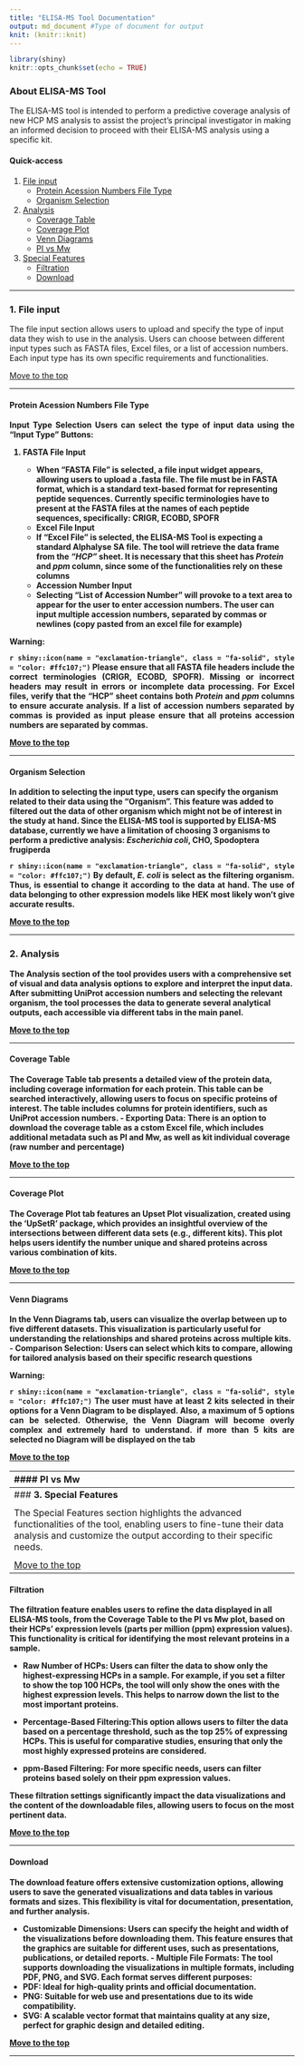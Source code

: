 ---
title: "ELISA-MS Tool Documentation"
output: md_document #Type of document for output
knit: (knitr::knit)
---

```{r setup, include=FALSE}
library(shiny)
knitr::opts_chunk$set(echo = TRUE)
```


### <b>About ELISA-MS Tool</b><a name = "top"></a>

<p style="text-align: justify;">

The ELISA-MS tool is intended to perform a predictive coverage analysis of new HCP MS analysis to assist the project's principal investigator in making an informed decision to proceed with their ELISA-MS analysis using a specific kit.

</p>


#### Quick-access

1.  [File input](#A)
    -   [Protein Acession Numbers File Type](#A_a)
    -   [Organism Selection](#A_b)
2.  [Analysis](#B)
    -   [Coverage Table](#B_a)
    -   [Coverage Plot](#B_b)
    -   [Venn Diagrams](#B_c)
    -   [PI vs Mw](#B_d)
3.  [Special Features](#C)
    -   [Filtration](#C_a)
    -   [Download](#C_b)

------------------------------------------------------------------------

### <b>1. File input</b><a name = "A"></a>


<p style="text-align: justify;">

The file input section allows users to upload and specify the type of input data they wish to use in the analysis. Users
can choose between different input types such as FASTA files, Excel files, or a list of accession numbers. Each input type has its own specific requirements and functionalities.

</p>

[Move to the top](#top)

------------------------------------------------------------------------

#### <b>Protein Acession Numbers File Type</b><a name = "A_a"></a>

<p style="text-align: justify;">

<b>Input Type Selection<b>
Users can select the type of input data using the "Input Type" Buttons:
<ol>
<li>FASTA File Input</li>
 - When "FASTA File" is selected, a file input widget appears, allowing users to upload a .fasta file. The file must be in FASTA format, which is a standard text-based format for representing peptide sequences. Currently specific terminologies have to present at the FASTA files at the names of each peptide sequences, specifically: CRIGR, ECOBD, SPOFR
<li>Excel File Input</li>
 - If "Excel File" is selected, the ELISA-MS Tool is expecting a standard Alphalyse SA file. The tool will retrieve the data frame from the *"HCP"* sheet. It is necessary that this sheet has *Protein* and *ppm* column, since some of the functionalities rely on these columns
<li>Accession Number Input</li>
 - Selecting "List of Accession Number" will provoke to a text area to appear for the user to enter accession numbers.
 The user can input multiple accession numbers, separated by commas or newlines (copy pasted from an excel file for example)
</ol>
</p>

**Warning:**
<p style="text-align: justify;">
`r shiny::icon(name = "exclamation-triangle", class = "fa-solid", style = "color: #ffc107;")` 
Please ensure that all FASTA file headers include the correct terminologies (CRIGR, ECOBD, SPOFR). Missing or incorrect headers may result in errors or incomplete data processing. For Excel files, verify that the "HCP" sheet contains both *Protein* and *ppm* columns to ensure accurate analysis. If a list of accession numbers separated by commas is provided as input please ensure that all proteins accession numbers are separated by commas.
</p>

[Move to the top](#top)

------------------------------------------------------------------------

#### <b>Organism Selection</b><a name = "A_b"></a>

<p style="text-align: justify;">

In addition to selecting the input type, users can specify the organism related to their data using the "Organism". This feature was added to filtered out the data of other organism which might not be of interest in the study at hand. Since the ELISA-MS tool is supported by ELISA-MS database, currently we have a limitation of choosing 3 organisms to perform a predictive analysis: *Escherichia coli*, CHO, Spodoptera frugiperda

</p>

<p style="text-align: justify;">
`r shiny::icon(name = "exclamation-triangle", class = "fa-solid", style = "color: #ffc107;")` 
By default, *E. coli* is select as the filtering organism. Thus, is essential to change it according to the data at hand. The use of data belonging to other expression models like HEK most likely won't give accurate results. 
</p>


[Move to the top](#top)


------------------------------------------------------------------------

### <b>2. Analysis</b><a name = "B"></a>

<p style="text-align: justify;">

The Analysis section of the tool provides users with a comprehensive set of visual and data analysis options to explore and interpret the input data. After submitting UniProt accession numbers and selecting the relevant organism, the tool processes the data to generate several analytical outputs, each accessible via different tabs in the main panel.

</p>

[Move to the top](#top)

------------------------------------------------------------------------

#### <b>Coverage Table</b><a name = "B_a"></a>

<p style="text-align: justify;">

The Coverage Table tab presents a detailed view of the protein data, including coverage information for each protein. This table can be searched interactively, allowing users to focus on specific proteins of interest. The table includes columns for protein identifiers, such as UniProt accession numbers.
- <b>Exporting Data:</b> There is an option to download the coverage table as a cstom Excel file, which includes additional metadata such as PI and Mw, as well as kit individual coverage (raw number and percentage)

</p>

[Move to the top](#top)

------------------------------------------------------------------------

#### <b> Coverage Plot</b><a name = "B_b"></a>

<p style="text-align: justify;">

The Coverage Plot tab features an Upset Plot visualization, created using the 'UpSetR' package, which provides an insightful overview of the intersections between different data sets (e.g., different kits). This plot helps users identify the number unique and shared proteins across various combination of kits.

</p>

[Move to the top](#top)

------------------------------------------------------------------------

#### <b>Venn Diagrams</b><a name = "B_c"></a>

<p style="text-align: justify;">

In the Venn Diagrams tab, users can visualize the overlap between up to five different datasets. This visualization is particularly useful for understanding the relationships and shared proteins across multiple kits.
- <b>Comparison Selection:</b> Users can select which kits to compare, allowing for tailored analysis based on their specific research questions


</p>

**Warning:**
<p style="text-align: justify;">
`r shiny::icon(name = "exclamation-triangle", class = "fa-solid", style = "color: #ffc107;")` 
The user must have at least 2 kits selected in their options for a Venn Diagram to be displayed. Also, a maximum of 5 options can be selected. Otherwise, the Venn Diagram will become overly complex and extremely hard to understand. if more than 5 kits are selected no Diagram will be displayed on the tab
</p>

[Move to the top](#top)

------------------------------------------------------------------------
#### <b>PI vs Mw</b><a name = "B_d"></a>

<p style="text-align: justify;">

The PI vs. MW Plot tab allows users to explore the distribution of proteins based on their isoelectric point (pI) and molecular weight (MW).

- <b>Data Selection:</b> Users can choose up to two kits for comparison, helping to identify proteins unique to each kit or shared between them based on their PI and Mw


</p>

[Move to the top](#top)

------------------------------------------------------------------------
### <b>3. Special Features</b><a name = "C"></a>

<p style="text-align: justify;">

The Special Features section highlights the advanced functionalities of the tool, enabling users to fine-tune their data analysis and customize the output according to their specific needs.

</p>

[Move to the top](#top)

------------------------------------------------------------------------

#### <b>Filtration</b><a name = "C_a"></a>

<p style="text-align: justify;">

The filtration feature enables users to refine the data displayed in all ELISA-MS tools, from the Coverage Table to the PI vs Mw plot, based on their HCPs' expression levels (parts per million (ppm) expression values). This functionality is critical for identifying the most relevant proteins in a sample.

- <b>Raw Number of HCPs:<b> Users can filter the data to show only the highest-expressing HCPs in a sample. For example, if you set a filter to show the top 100 HCPs, the tool will only show the ones with the highest expression levels. This helps to narrow down the list to the most important proteins.

- <b>Percentage-Based Filtering:<b>This option allows users to filter the data based on a percentage threshold, such
as the top 25% of expressing HCPs. This is useful for comparative studies, ensuring that only the most highly expressed proteins are considered.

- <b>ppm-Based Filtering:<b> For more specific needs, users can filter proteins based solely on their ppm expression values.

These filtration settings significantly impact the data visualizations and the content of the downloadable files, allowing users to focus on the most pertinent data.
</p>

[Move to the top](#top)

------------------------------------------------------------------------

#### <b>Download</b><a name = "C_b"></a>

<p style="text-align: justify;">

The download feature offers extensive customization options, allowing users to save the generated visualizations and data tables in various formats and sizes. This flexibility is vital for documentation, presentation, and further analysis.

- <b> Customizable Dimensions:<b> Users can specify the height and width of the visualizations before downloading them. This feature ensures that the graphics are suitable for different uses, such as presentations, publications, or detailed reports.
-<b> Multiple File Formats:<b> The tool supports downloading the visualizations in multiple formats, including PDF, PNG, and SVG. Each format serves different purposes:
 - <b>PDF:<b> Ideal for high-quality prints and official documentation.
 - <b>PNG:<b> Suitable for web use and presentations due to its wide compatibility.
 - <b>SVG:<b> A scalable vector format that maintains quality at any size, perfect for graphic design and detailed editing.
</p>

[Move to the top](#top)

------------------------------------------------------------------------
